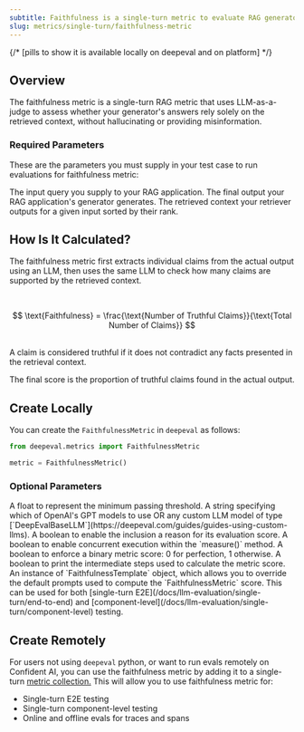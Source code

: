 ```yaml
---
subtitle: Faithfulness is a single-turn metric to evaluate RAG generators
slug: metrics/single-turn/faithfulness-metric
---
```


{/* [pills to show it is available locally on deepeval and on platform] */}

## Overview

The faithfulness metric is a single-turn RAG metric that uses LLM-as-a-judge to assess whether your generator's answers rely solely on the retrieved context, without hallucinating or providing misinformation.

### Required Parameters

These are the parameters you must supply in your test case to run evaluations for faithfulness metric:

<ParamField path="input" type="string" required>
  The input query you supply to your RAG application.
</ParamField>
<ParamField path="actual_output" type="string" required>
  The final output your RAG application's generator generates.
</ParamField>
<ParamField path="retrieval_context" type="list of string" required>
  The retrieved context your retriever outputs for a given input sorted by their rank.
</ParamField>

## How Is It Calculated?

The faithfulness metric first extracts individual claims from the actual output using an LLM, then uses the same LLM to check how many claims are supported by the retrieved context.

<br />

$$
\text{Faithfulness} = \frac{\text{Number of Truthful Claims}}{\text{Total Number of Claims}}
$$

<br />

<Tip>
  A claim is considered truthful if it does not contradict any facts presented
  in the retrieval context.
</Tip>

The final score is the proportion of truthful claims found in the actual output.

## Create Locally

You can create the `FaithfulnessMetric` in `deepeval` as follows:

```python
from deepeval.metrics import FaithfulnessMetric

metric = FaithfulnessMetric()
```

### Optional Parameters

<ParamField path="threshold" type="number" default={0.5}>
  A float to represent the minimum passing threshold.
</ParamField>
<ParamField path="model" type="string | Object" default="gpt-4.1">
  A string specifying which of OpenAI's GPT models to use OR any custom LLM
  model of type
  [`DeepEvalBaseLLM`](https://deepeval.com/guides/guides-using-custom-llms).
</ParamField>
<ParamField path="include_reason" type="boolean" default={"true"}>
  A boolean to enable the inclusion a reason for its evaluation score.
</ParamField>
<ParamField path="async_mode" type="boolean" default={"true"}>
  A boolean to enable concurrent execution within the `measure()` method.
</ParamField>
<ParamField path="strict_mode" type="boolean" default={"false"}>
  A boolean to enforce a binary metric score: 0 for perfection, 1 otherwise.
</ParamField>
<ParamField path="verbose_mode" type="boolean" default={"false"}>
  A boolean to print the intermediate steps used to calculate the metric score.
</ParamField>
<ParamField
  path="evaluation_template"
  type="FaithfulnessTemplate"
  default={"deepeval's template"}
>
  An instance of `FaithfulnessTemplate` object, which allows you to override the
  default prompts used to compute the `FaithfulnessMetric` score.
</ParamField>

<Success>
  This can be used for both [single-turn
  E2E](/docs/llm-evaluation/single-turn/end-to-end) and
  [component-level](/docs/llm-evaluation/single-turn/component-level) testing.
</Success>

## Create Remotely

For users not using `deepeval` python, or want to run evals remotely on Confident AI, you can use the faithfulness metric by adding it to a single-turn [metric collection.](/metrics/metric-collections) This will allow you to use faithfulness metric for:

- Single-turn E2E testing
- Single-turn component-level testing
- Online and offline evals for traces and spans
